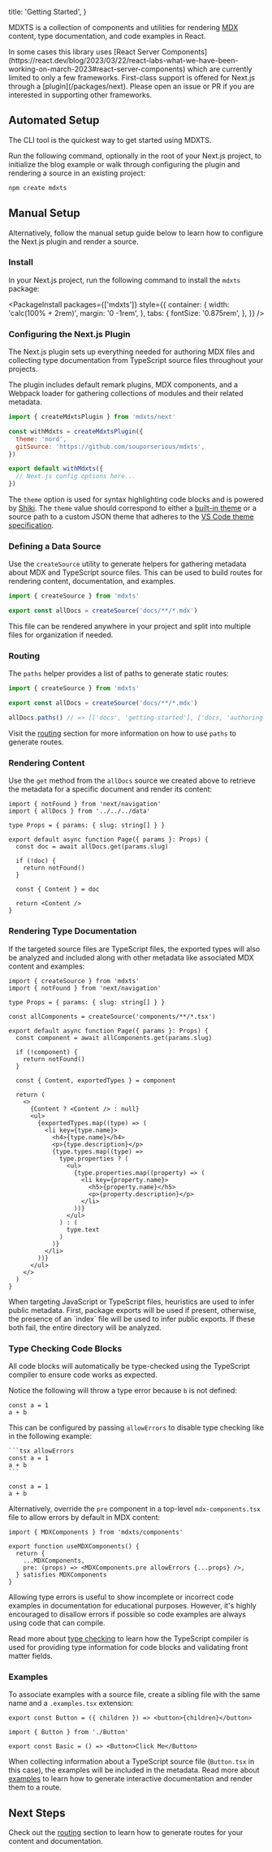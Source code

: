   title: 'Getting Started',
}

MDXTS is a collection of components and utilities for rendering [MDX](https://mdxjs.com/) content, type documentation, and code examples in React.

<Note>
  In some cases this library uses [React Server
  Components](https://react.dev/blog/2023/03/22/react-labs-what-we-have-been-working-on-march-2023#react-server-components)
  which are currently limited to only a few frameworks. First-class support is
  offered for Next.js through a [plugin](/packages/next). Please open an issue
  or PR if you are interested in supporting other frameworks.
</Note>

## Automated Setup

The CLI tool is the quickest way to get started using MDXTS.

Run the following command, optionally in the root of your Next.js project, to initialize the blog example or walk through configuring the plugin and rendering a source in an existing project:

```sh
npm create mdxts
```

## Manual Setup

Alternatively, follow the manual setup guide below to learn how to configure the Next.js plugin and render a source.

### Install

In your Next.js project, run the following command to install the `mdxts` package:

<PackageInstall
  packages={['mdxts']}
  style={{
    container: {
      width: 'calc(100% + 2rem)',
      margin: '0 -1rem',
    },
    tabs: {
      fontSize: '0.875rem',
    },
  }}
/>

### Configuring the Next.js Plugin

The Next.js plugin sets up everything needed for authoring MDX files and collecting type documentation from TypeScript source files throughout your projects.

The plugin includes default remark plugins, MDX components, and a Webpack loader for gathering collections of modules and their related metadata.

```js filename="next.config.mjs"
import { createMdxtsPlugin } from 'mdxts/next'

const withMdxts = createMdxtsPlugin({
  theme: 'nord',
  gitSource: 'https://github.com/souporserious/mdxts',
})

export default withMdxts({
  // Next.js config options here...
})
```

The `theme` option is used for syntax highlighting code blocks and is powered by [Shiki](https://shiki.matsu.io/). The `theme` value should correspond to either a [built-in theme](https://shiki.matsu.io/themes) or a source path to a custom JSON theme that adheres to the [VS Code theme specification](https://code.visualstudio.com/api/extension-guides/color-theme).

### Defining a Data Source

Use the `createSource` utility to generate helpers for gathering metadata about MDX and TypeScript source files. This can be used to build routes for rendering content, documentation, and examples.

```ts filename="data.ts"
import { createSource } from 'mdxts'

export const allDocs = createSource('docs/**/*.mdx')
```

<Note>
  This file can be rendered anywhere in your project and split into multiple
  files for organization if needed.
</Note>

### Routing

The `paths` helper provides a list of paths to generate static routes:

```ts filename="02.data.ts"
import { createSource } from 'mdxts'

export const allDocs = createSource('docs/**/*.mdx')

allDocs.paths() // => [['docs', 'getting-started'], ['docs, 'authoring']]
```

Visit the [routing](./02.routing.mdx) section for more information on how to use `paths` to generate routes.

### Rendering Content

Use the `get` method from the `allDocs` source we created above to retrieve the metadata for a specific document and render its content:

```tsx filename="app/blog/[slug]/page.tsx"
import { notFound } from 'next/navigation'
import { allDocs } from '../../../data'

type Props = { params: { slug: string[] } }

export default async function Page({ params }: Props) {
  const doc = await allDocs.get(params.slug)

  if (!doc) {
    return notFound()
  }

  const { Content } = doc

  return <Content />
}
```

### Rendering Type Documentation

If the targeted source files are TypeScript files, the exported types will also be analyzed and included along with other metadata like associated MDX content and examples:

```tsx filename="app/components/[slug]/page.tsx"
import { createSource } from 'mdxts'
import { notFound } from 'next/navigation'

type Props = { params: { slug: string[] } }

const allComponents = createSource('components/**/*.tsx')

export default async function Page({ params }: Props) {
  const component = await allComponents.get(params.slug)

  if (!component) {
    return notFound()
  }

  const { Content, exportedTypes } = component

  return (
    <>
      {Content ? <Content /> : null}
      <ul>
        {exportedTypes.map((type) => (
          <li key={type.name}>
            <h4>{type.name}</h4>
            <p>{type.description}</p>
            {type.types.map((type) =>
              type.properties ? (
                <ul>
                  {type.properties.map((property) => (
                    <li key={property.name}>
                      <h5>{property.name}</h5>
                      <p>{property.description}</p>
                    </li>
                  ))}
                </ul>
              ) : (
                type.text
              )
            )}
          </li>
        ))}
      </ul>
    </>
  )
}
```

<Note>
  When targeting JavaScript or TypeScript files, heuristics are used to infer
  public metadata. First, package exports will be used if present, otherwise,
  the presence of an `index` file will be used to infer public exports. If these
  both fail, the entire directory will be analyzed.
</Note>

### Type Checking Code Blocks

All code blocks will automatically be type-checked using the TypeScript compiler to ensure code works as expected.

Notice the following will throw a type error because `b` is not defined:

```tsx allowErrors showErrors
const a = 1
a + b
```

This can be configured by passing `allowErrors` to disable type checking like in the following example:

````mdx
```tsx allowErrors
const a = 1
a + b
```
````

```tsx allowErrors
const a = 1
a + b
```

Alternatively, override the `pre` component in a top-level `mdx-components.tsx` file to allow errors by default in MDX content:

```tsx filename="mdx-components.tsx"
import { MDXComponents } from 'mdxts/components'

export function useMDXComponents() {
  return {
    ...MDXComponents,
    pre: (props) => <MDXComponents.pre allowErrors {...props} />,
  } satisfies MDXComponents
}
```

Allowing type errors is useful to show incomplete or incorrect code examples in documentation for educational purposes. However, it's highly encouraged to disallow errors if possible so code examples are always using code that can compile.

Read more about [type checking](./03.type-checking.mdx) to learn how the TypeScript compiler is used for providing type information for code blocks and validating front matter fields.

### Examples

To associate examples with a source file, create a sibling file with the same name and a `.examples.tsx` extension:

```tsx filename="components/Button.tsx"
export const Button = ({ children }) => <button>{children}</button>
```

```tsx filename="components/Button.examples.tsx"
import { Button } from './Button'

export const Basic = () => <Button>Click Me</Button>
```

When collecting information about a TypeScript source file (`Button.tsx` in this case), the examples will be included in the metadata. Read more about [examples](./04.examples/01.authoring.mdx) to learn how to generate interactive documentation and render them to a route.

## Next Steps

Check out the [routing](./02.routing.mdx) section to learn how to generate routes for your content and documentation.
